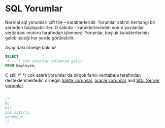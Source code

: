 # SQL Yorumlar

Normal sql yorumları çift tire -- karakterleridir.
Yorumlar satırın herhangi bir yerinden başlayabilirler.
O satırda -- karakterlerinden sonra yazılanlar veritabanı motoru tarafından işlenmez.
Yorumlar, boşluk karakterlerinin gelebileceği her yerde görünebilir.

Aşağıdaki örneğe bakınız.

``` sql
SELECT
 * -- * tüm sütunlar anlamına gelir
FROM Employee;

```

C stili /* */ çok satırlı yorumlar da birçok farklı veritabanı tarafından desteklenmektedir, örneğin [Sqlite yorumlar](https://sqlite.org/lang_comment.html), [oracle yorumlar](https://docs.oracle.com/en/database/oracle/oracle-database/21/sqlrf/Comments.html) and [SQL Server yorumlar](https://learn.microsoft.com/en-us/sql/t-sql/language-elements/slash-star-comment-transact-sql?view=sql-server-ver16). 


``` sql

/*
Bu 
bir
çok satırlı
yorumdur
*/

```

